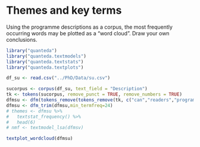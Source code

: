 # Themes and key terms

Using the programme descriptions as a corpus, the most frequently occurring words may be plotted as a "word cloud". Draw your own conclusions.

```r
library("quanteda")
library("quanteda.textmodels")
library("quanteda.textstats")
library("quanteda.textplots")

df_su <- read.csv("../PhD/Data/su.csv")

sucorpus <- corpus(df_su, text_field = "Description")
tk <- tokens(sucorpus, remove_punct = TRUE, remove_numbers = TRUE)
dfmsu <- dfm(tokens_remove(tokens_remove(tk, c("can","readers","programme","<","BR","/",">")), pattern = stopwords("en")))
dfmsu <- dfm_trim(dfmsu,min_termfreq=24)
# themes <- dfmsu %>%
#   textstat_frequency() %>%
#   head(6)
# nmf <- textmodel_lsa(dfmsv)
```
```r
textplot_wordcloud(dfmsu)
```

